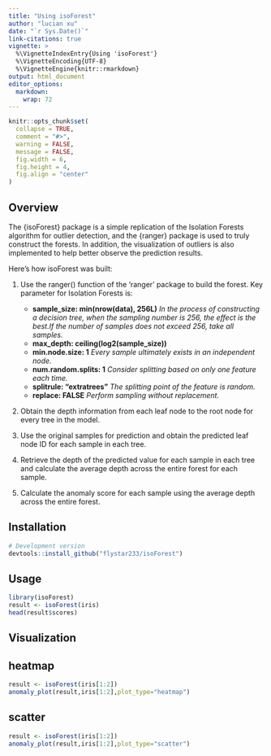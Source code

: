 ```yaml
---
title: "Using isoForest"
author: "lucian xu"
date: "`r Sys.Date()`"
link-citations: true
vignette: >
  %\VignetteIndexEntry{Using 'isoForest'}
  %\VignetteEncoding{UTF-8}
  %\VignetteEngine{knitr::rmarkdown}
output: html_document
editor_options: 
  markdown: 
    wrap: 72
---
```


```r
knitr::opts_chunk$set(
  collapse = TRUE,
  comment = "#>",
  warning = FALSE,
  message = FALSE,
  fig.width = 6, 
  fig.height = 4,
  fig.align = "center"
)
```

## Overview

The {isoForest} package is a simple replication of the Isolation Forests
algorithm for outlier detection, and the {ranger} package is used to
truly construct the forests. In addition, the visualization of outliers
is also implemented to help better observe the prediction results.

Here's how isoForest was built:

1.  Use the ranger() function of the 'ranger' package to build the
    forest. Key parameter for Isolation Forests is:

    -   **sample_size: min(nrow(data), 256L)** *In the process of
        constructing a decision tree, when the sampling number is 256,
        the effect is the best.If the number of samples does not exceed
        256, take all samples.*
    -   **max_depth: ceiling(log2(sample_size))**
    -   **min.node.size: 1** *Every sample ultimately exists in an
        independent node.*
    -   **num.random.splits: 1** *Consider splitting based on only one
        feature each time.*
    -   **splitrule: "extratrees"** *The splitting point of the feature
        is random.*
    -   **replace: FALSE** *Perform sampling without replacement.*

2.  Obtain the depth information from each leaf node to the root node
    for every tree in the model.

3.  Use the original samples for prediction and obtain the predicted
    leaf node ID for each sample in each tree.

4.  Retrieve the depth of the predicted value for each sample in each
    tree and calculate the average depth across the entire forest for
    each sample.

5.  Calculate the anomaly score for each sample using the average depth
    across the entire forest.

## Installation

```r
# Development version
devtools::install_github("flystar233/isoForest")
```

## Usage

```r
library(isoForest)
result <- isoForest(iris)
head(result$scores)
```

## Visualization

## heatmap

```r
result <- isoForest(iris[1:2])
anomaly_plot(result,iris[1:2],plot_type="heatmap")
```

## scatter

```r
result <- isoForest(iris[1:2])
anomaly_plot(result,iris[1:2],plot_type="scatter")
```
